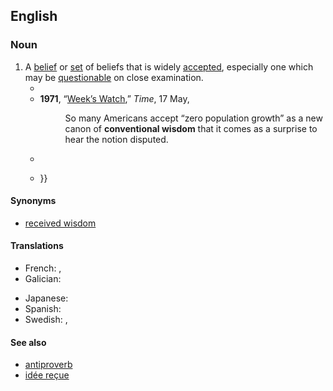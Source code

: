 ==English==

===Noun===
{{wikipedia}}
{{en-noun|-|s}}

# A [[belief]] or [[set]] of beliefs that is widely [[accept]]ed, especially one which may be [[questionable]] on close examination.
#* {{quote-book|en|year=1958|author=John Kenneth Galbraith|authorlink=John Kenneth Galbraith|title={{w|The Affluent Society}}|passage=It will be convenient to have a name for the ideas which are esteemed at any time for their acceptability, and it should be a term that emphasizes this predictability. I shall refer to these ideas henceforth as the '''conventional wisdom'''.}}
#* '''1971''', “[https://web.archive.org/web/20081221201521/http://www.time.com/time/magazine/article/0,9171,944366,00.html Week’s Watch],” ''Time'', 17 May,
#*: So many Americans accept “zero population growth” as a new canon of '''conventional wisdom''' that it comes as a surprise to hear the notion disputed.
#* {{quote-journal|en|date=2021 July 28|author=Christian Wolmar|title=Forgotten by the railways, but ripe for the exploring|journal=RAIL|issue=936|page=35|text=Well, during our short staycation at Humberston Fitties, just south of Cleethorpes, we cycled through the very unspoilt Lincolnshire Wolds, which are by no means flat and boring as '''conventional wisdom''' about the county suggests.}}
#* {{quote-journal|en|author=Andrew E. Kramer|title=Ukraine Weighs a Risky Offensive to Break Out of a Stalemate|work=The New York Times|date=2022-08-26|url=https://www.nytimes.com/2022/08/26/world/europe/ukraine-russia-war-putin.html|issn=0362-4331|author2=Anton Troianovski|author3=Helene Cooper|passage=Though '''conventional wisdom''' has held that stringing out the war would favor Russia, it also carries risks for Mr. Putin, doing more damage to his economy and bringing more Western weaponry to bear{{...|: Despite the arrival of artillery systems from NATO members, Ukraine’s arsenal is still largely made up of Soviet-era arms.}}}}

====Synonyms====
* [[received wisdom]]

====Translations====
{{trans-top|a belief that is widely accepted}}
* French: {{t|fr|sagesse populaire|f}}, {{t+|fr|idée reçue|f}}
* Galician: {{t|gl|sabedoría popular|f}}
{{trans-mid}}
* Japanese: {{t|ja|[[世間一般]]の[[通念]]|tr=seken ippan no tsūnen}}
* Spanish: {{t|es|sabiduría popular|f}}
* Swedish: {{t|sv|notorisk kunskap|c}}, {{t|sv|invand tankegång|c}}
{{trans-bottom}}

====See also====
* [[antiproverb]]
* [[idée reçue]]